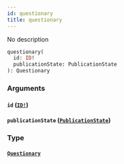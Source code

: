 ```yaml
---
id: questionary
title: questionary
---
```


No description

```graphql
questionary(
  id: ID!
  publicationState: PublicationState
): Questionary

```

### Arguments

#### `id` ([`ID!`](/v1/scalars/id))

#### `publicationState` ([`PublicationState`](/v1/enums/publication-state))

### Type

#### [`Questionary`](/v1/objects/questionary)
